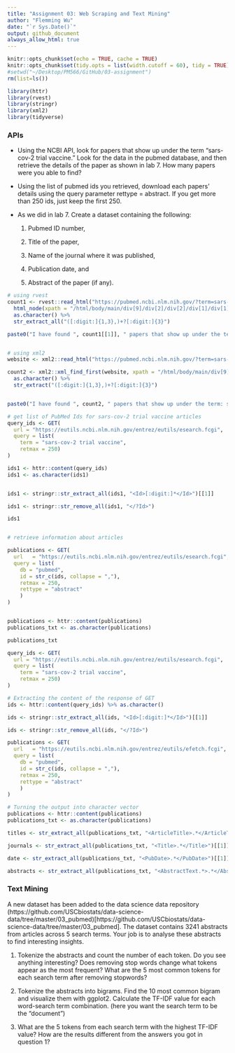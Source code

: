 ```yaml
---
title: "Assignment 03: Web Scraping and Text Mining"
author: "Flemming Wu"
date: "`r Sys.Date()`"
output: github_document
always_allow_html: true
---
```


```r
knitr::opts_chunk$set(echo = TRUE, cache = TRUE)
knitr::opts_chunk$set(tidy.opts = list(width.cutoff = 60), tidy = TRUE)
#setwd("~/Desktop/PM566/GitHub/03-assignment")
rm(list=ls())
```

```r
library(httr)
library(rvest)
library(stringr)
library(xml2)
library(tidyverse)
```


### APIs

* Using the NCBI API, look for papers that show up under the term “sars-cov-2 trial vaccine.” Look for the data in the pubmed database, and then retrieve the details of the paper as shown in lab 7. How many papers were you able to find?

* Using the list of pubmed ids you retrieved, download each papers’ details using the query parameter rettype = abstract. If you get more than 250 ids, just keep the first 250.

* As we did in lab 7. Create a dataset containing the following:

  1. Pubmed ID number,
  
  2. Title of the paper,
  
  3. Name of the journal where it was published,
  
  4. Publication date, and
  
  5. Abstract of the paper (if any).
  

```r

# using rvest
count1 <- rvest::read_html("https://pubmed.ncbi.nlm.nih.gov/?term=sars-cov-2+trial+vaccine") %>%
  html_node(xpath = "/html/body/main/div[9]/div[2]/div[2]/div[1]/div[1]") %>%
  as.character() %>%
  str_extract_all("([:digit:]{1,3},)+?[:digit:]{3}") 

paste0("I have found ", count1[[1]], " papers that show up under the term: sars-cov-2 trial vaccine using rvest")


# using xml2
website <- xml2::read_html("https://pubmed.ncbi.nlm.nih.gov/?term=sars-cov-2+trial+vaccine")

count2 <- xml2::xml_find_first(website, xpath = "/html/body/main/div[9]/div[2]/div[2]/div[1]/div[1]") %>%
  as.character() %>%
  str_extract("([:digit:]{1,3},)+?[:digit:]{3}")


paste0("I have found ", count2, " papers that show up under the term: sars-cov-2 trial vaccine using xml2")
```

```r
# get list of PubMed Ids for sars-cov-2 trial vaccine articles
query_ids <- GET(
  url = "https://eutils.ncbi.nlm.nih.gov/entrez/eutils/esearch.fcgi",
  query = list(
    term = "sars-cov-2 trial vaccine",
    retmax = 250)
)

ids1 <- httr::content(query_ids) 
ids1 <- as.character(ids1)


ids1 <- stringr::str_extract_all(ids1, "<Id>[:digit:]*</Id>")[[1]] 

ids1 <- stringr::str_remove_all(ids1, "</?Id>")

ids1


# retrieve information about articles

publications <- GET(
  url   = "https://eutils.ncbi.nlm.nih.gov/entrez/eutils/esearch.fcgi",
  query = list(
    db = "pubmed",
    id = str_c(ids, collapse = ","),
    retmax = 250,
    rettype = "abstract"
    )
)


publications <- httr::content(publications)
publications_txt <- as.character(publications)

publications_txt
```



```r
query_ids <- GET(
  url = "https://eutils.ncbi.nlm.nih.gov/entrez/eutils/esearch.fcgi",
  query = list(
    term = "sars-cov-2 trial vaccine",
    retmax = 250)
)

# Extracting the content of the response of GET
ids <- httr::content(query_ids) %>% as.character()

ids <- stringr::str_extract_all(ids, "<Id>[:digit:]*</Id>")[[1]]

ids <- stringr::str_remove_all(ids, "</?Id>")

publications <- GET(
  url   = "https://eutils.ncbi.nlm.nih.gov/entrez/eutils/efetch.fcgi",
  query = list(
    db = "pubmed",
    id = str_c(ids, collapse = ","),
    retmax = 250,
    rettype = "abstract"
    )
)

# Turning the output into character vector
publications <- httr::content(publications)
publications_txt <- as.character(publications)

```



```r
titles <- str_extract_all(publications_txt, "<ArticleTitle>.*</ArticleTitle>")[[1]] %>% str_remove_all("</?[:alpha:]*>")

journals <- str_extract_all(publications_txt, "<Title>.*</Title>")[[1]] %>% str_remove_all("</?[:alpha:]*>")

date <- str_extract_all(publications_txt, "<PubDate>.*</PubDate>")[[1]] %>% str_remove_all("</?[:alpha:]*>")

abstracts <- str_extract_all(publications_txt, "<AbstractText.*>.*</AbstractText.*>")[[1]] %>% str_remove_all("</?[:alpha:]*>")
```


### Text Mining

A new dataset has been added to the data science data repository (https://github.com/USCbiostats/data-science-data/tree/master/03_pubmed)[https://github.com/USCbiostats/data-science-data/tree/master/03_pubmed]. The dataset contains 3241 abstracts from articles across 5 search terms. Your job is to analyse these abstracts to find interesting insights.

1. Tokenize the abstracts and count the number of each token. Do you see anything interesting? Does removing stop words change what tokens appear as the most frequent? What are the 5 most common tokens for each search term after removing stopwords?

2. Tokenize the abstracts into bigrams. Find the 10 most common bigram and visualize them with ggplot2.
Calculate the TF-IDF value for each word-search term combination. (here you want the search term to be the “document”) 

3. What are the 5 tokens from each search term with the highest TF-IDF value? How are the results different from the answers you got in question 1?
